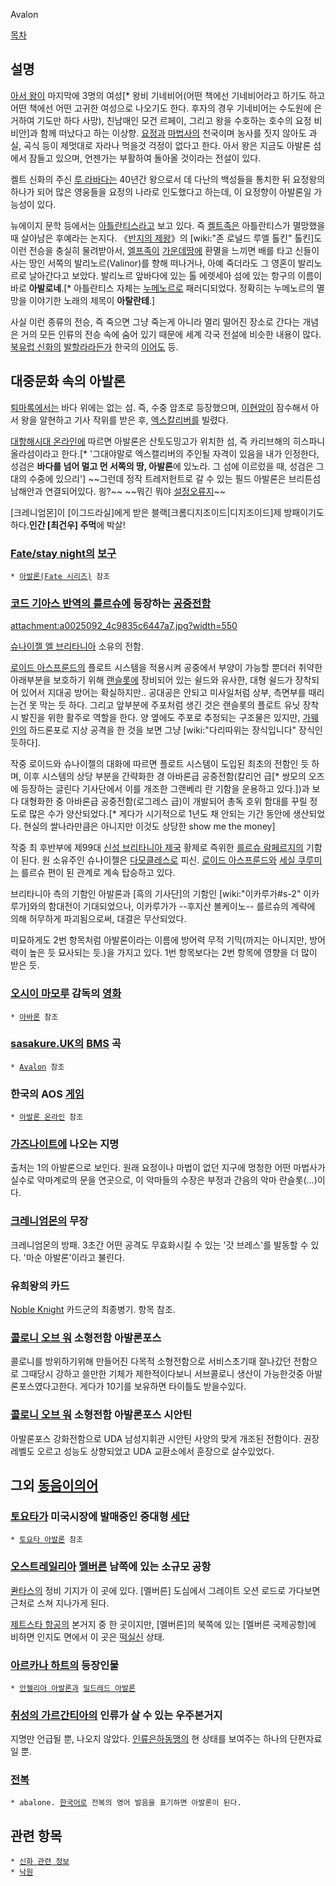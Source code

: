 Avalon

[[목차]]

== 설명 ==
[[아서 왕]]이 마지막에 3명의 여성[* 왕비 기네비어(어떤 책에선 기네비어라고 하기도 하고 어떤 책에선 어떤 고귀한 여성으로 나오기도 한다. 후자의 경우 기네비어는 수도원에 은거하여 기도만 하다 사망), 친남매인 모건 르페이, 그리고 왕을 수호하는 호수의 요정 비비안]과 함께 떠났다고 하는 이상향. [[요정]]과 [[마법사]]의 천국이며 농사를 짓지 않아도 과실, 곡식 등이 제멋대로 자라나 먹을것 걱정이 없다고 한다. 아서 왕은 지금도 아발론 섬에서 잠들고 있으며, 언젠가는 부활하여 돌아올 것이라는 전설이 있다.

켈트 신화의 주신 [[루 라바다]]는 40년간 왕으로서 데 다난의 백성들을 통치한 뒤 요정왕의 하나가 되어 많은 영웅들을 요정의 나라로 인도했다고 하는데, 이 요정향이 아발론일 가능성이 있다.

뉴에이지 문학 등에서는 [[아틀란티스]]라고 보고 있다. 즉 [[켈트족]]은 아틀란티스가 멸망했을 때 살아남은 후예라는 논지다. 《[[반지의 제왕]]》의 [wiki:"존 로널드 루엘 톨킨" 톨킨]도 이런 전승을 충실히 물려받아서, [[엘프]]족이 [[가운데땅]]에 환멸을 느끼면 배를 타고 신들이 사는 땅인 서쪽의 발리노르(Valinor)를 향해 떠나거나, 아예 죽더라도 그 영혼이 발리노르로 날아간다고 보았다. 발리노르 앞바다에 있는 톨 에렛세아 섬에 있는 항구의 이름이 바로 '''아발로네'''.[* 아틀란티스 자체는 [[누메노르]]로 패러디되었다. 정확히는 누메노르의 멸망을 이야기한 노래의 제목이 '''아탈란테'''.]

사실 이런 종류의 전승, 즉 죽으면 그냥 죽는게 아니라 멀리 떨어진 장소로 간다는 개념은 거의 모든 인류의 전승 속에 숨어 있기 때문에 세계 각국 전설에 비슷한 내용이 많다. [[북유럽 신화]]의 [[발할라]]라든가 한국의 [[이어도]] 등.

== 대중문화 속의 아발론 ==
[[퇴마록]]에서는 바다 위에는 없는 섬. 즉, 수중 암초로 등장했으며, [[이현암]]이 잠수해서 아서 왕을 알현하고 기사 작위를 받은 후, [[엑스칼리버]]를 빌렸다.

[[대항해시대 온라인]]에 따르면 아발론은 산토도밍고가 위치한 섬, 즉 카리브해의 히스파니올라섬이라고 한다.[* '그대야말로 엑스캘리버의 주인될 자격이 있음을 내가 인정한다, 성검은 '''바다를 넘어 멀고 먼 서쪽의 땅, 아발론'''에 있노라. 그 섬에 이르렀을 때, 성검은 그대의 수중에 있으리'] ~~그런데 정작 트레저헌트로 갈 수 있는 필드 아발론은 브리튼섬 남해안과 연결되어있다. 읭?~~ ~~뭐긴 뭐야 [[설정오류]]지~~

[크레니엄몬]이 [이그드라실]에게 받은 블랙[크롬디지조이드|디지조이드]제 방패이기도 하다.'''인간 [최건우] 주먹'''에 박살!

=== [[Fate/stay night]]의 [[보구]] ===
 * [[아발론(Fate 시리즈)]] 참조

=== [[코드 기아스 반역의 를르슈]]에 등장하는 [[공중전함]] ===
attachment:a0025092_4c9835c6447a7.jpg?width=550

[[슈나이젤 엘 브리타니아]] 소유의 전함.

[[로이드 아스프룬드]]의 플로트 시스템을 적용시켜 공중에서 부양이 가능할 뿐더러 취약한 아래부분을 보호하기 위해 [[랜슬롯]]에 장비되어 있는 쉴드와 유사한, 대형 쉴드가 장착되어 있어서 지대공 방어는 확실하지만.. 공대공은 안되고 미사일처럼 상부, 측면부를 때리는건 못 막는 듯 하다. 그리고 앞부분에 주포처럼 생긴 것은 랜슬롯의 플로트 유닛 장착시 발진을 위한 활주로 역할을 한다. 양 옆에도 주포로 추정되는 구조물은 있지만, [[가웨인]]의 하드론포로 지상 공격을 한 것을 보면 그냥 [wiki:"다리따위는 장식입니다" 장식인 듯하다].

작중 로이드와 슈나이젤의 대화에 따르면 플로트 시스템이 도입된 최초의 전함인 듯 하며, 이후 시스템의 상당 부분을 간략화한 경 아바론급 공중전함(칼리언 급[* 쌍모의 오즈에 등장하는 글린다 기사단에서 이를 개조한 그랜베리 란 기함을 운용하고 있다.])과 보다 대형화한 중 아바론급 공중전함(로그레스 급)이 개발되어 총독 호위 함대를 꾸릴 정도로 많은 수가 양산되었다.[* 게다가 시기적으로 1년도 채 안되는 기간 동안에 생산되었다. 현실의 쌀나라만큼은 아니지만 이것도 상당한 show me the money]

작중 최 후반부에 제99대 [[신성 브리타니아 제국]] 황제로 즉위한 [[를르슈 람페르지]]의 기함이 된다. 원 소유주인 슈나이젤은 [[다모클레스]]로 피신. [[로이드 아스프룬드]]와 [[세실 쿠루미]]는 를르슈 편이 된 관계로 계속 탑승하고 있다.

브리타니아 측의 기함인 아발론과 [흑의 기사단]의 기함인 [wiki:"이카루가#s-2" 이카루가]와의 함대전이 기대되었으나, 이카루가가 --후지산 볼케이노-- 를르슈의 계략에 의해 허무하게 파괴됨으로써, 대결은 무산되었다.

미묘하게도 2번 항목처럼 아발론이라는 이름에 방어력 무적 기믹(까지는 아니지만, 방어력이 높은 듯 묘사되는 듯.)을 가지고 있다. 1번 항목보다는 2번 항목에 영향을 더 많이 받은 듯.

=== [[오시이 마모루]] 감독의 [[영화]] ===
 * [[아바론]] 참조

=== [[sasakure.UK]]의 [[BMS]] 곡 ===
 * [[Avalon]] 참조

=== 한국의 AOS [[게임]] ===
 * [[아발론 온라인]] 참조

=== [[가즈나이트]]에 나오는 지명 ===
출처는 1의 아발론으로 보인다. 원래 요정이나 마법이 없던 지구에 멍청한 어떤 마법사가 실수로 악마계로의 문을 연곳으로, 이 악마들의 수장은 부정과 간음의 악마 란슬롯(...)이다.

=== [[크레니엄몬]]의 무장 ===
크레니엄몬의 방패. 3초간 어떤 공격도 무효화시킬 수 있는 '갓 브레스'를 발동할 수 있다. '마순 아발론'이라고 불린다.

=== 유희왕의 카드 ===
[[성기사(유희왕)|Noble Knight]] 카드군의 최종병기. 항목 참조.

=== [[콜로니 오브 워]] 소형전함 '''아발론포스''' ===
콜로니를 방위하기위해 만들어진 다목적 소형전함으로 서비스초기때 잘나갔던 전함으로 
그때당시 강하고 쓸만한 기체가 제한적이다보니 서브콜로니 생산이 가능한것중 아발론포스였다고한다. 
게다가 10기를 보유하면 타이틀도 받을수있다. 

=== [[콜로니 오브 워]] 소형전함 '''아발론포스 시안틴''' ===
아발론포스 강화전함으로 UDA 남성지휘관 시안틴 사양의 맞게 개조된 전함이다. 
권장레벨도 오르고 성능도 상향되었고 UDA 교환소에서 훈장으로 살수있었다. 


== 그외 [[동음이의어]] ==
=== [[토요타]]가 미국시장에 발매중인 중대형 [[세단]] ===
 * [[토요타 아발론]] 참조

=== [[오스트레일리아]] [[멜버른]] 남쪽에 있는 소규모 공항 ===
[[콴타스]]의 정비 기지가 이 곳에 있다. [멜버른] 도심에서 그레이트 오션 로드로 가다보면 근처로 스쳐 지나가게 된다.

[[제트스타 항공]]의 본거지 중 한 곳이지만, [멜버른]의 북쪽에 있는 [멜버른 국제공항]에 비하면 인지도 면에서 이 곳은 [[떡실신]] 상태.

=== [[아르카나 하트]]의 등장인물 ===
 * [[안젤리아 아발론]]과 [[밀드레드 아발론]]

=== [[취성의 가르간티아]]의 인류가 살 수 있는 우주본거지 ===
지명만 언급될 뿐, 나오지 않았다. [[인류은하동맹]]의 현 상태를 보여주는 하나의 단편자료일 뿐.

=== [[전복]] ===
 * abalone. [[한국어]]로 전복의 영어 발음을 표기하면 아발론이 된다.


== 관련 항목 ==
 * [[신화 관련 정보]]
 * [[낙원]]
